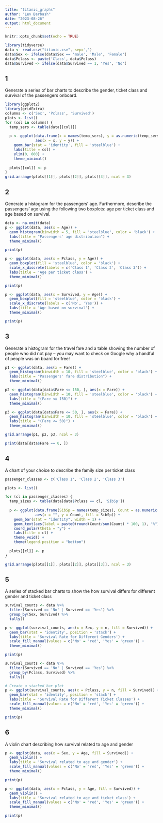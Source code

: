 ```yaml
---
title: "titanic_graphs"
author: "Lev Barbash"
date: "2023-08-26"
output: html_document
---
```


```r
knitr::opts_chunk$set(echo = TRUE)
```


```r
library(tidyverse)
data <- read.csv("titanic.csv", sep=',')
data$Sex <- ifelse(data$Sex == 'male', 'Male', 'Female')
data$Pclass <- paste('Class', data$Pclass)
data$Survived <- ifelse(data$Survived == 1, 'Yes', 'No')
```

## 1

Generate a series of bar charts to describe the gender, ticket class and survival of the passengers onboard.

```r
library(ggplot2)
library(gridExtra)
columns <- c('Sex', 'Pclass', 'Survived')
plots <- list()
for (col in columns) {
  temp_sers <- table(data[[col]])
  
  p <- ggplot(data.frame(x = names(temp_sers), y = as.numeric(temp_sers)),
              aes(x = x, y = y)) +
    geom_bar(stat = 'identity', fill = 'steelblue') +
    labs(title = col) +
    ylim(0, 600) +
    theme_minimal()
  
  plots[[col]] <- p
}
grid.arrange(plots[[1]], plots[[2]], plots[[3]], ncol = 3)
```

## 2

Generate a histogram for the passengers’ age. Furthermore, describe the passengers’ age using the following two boxplots: age per ticket class and age based on survival.

```r
data <- na.omit(data)
p <- ggplot(data, aes(x = Age)) +
  geom_histogram(binwidth = 5, fill = 'steelblue', color = 'black') +
  labs(title = "Passengers' age distribution") +
  theme_minimal()

print(p)
```

```r
p <- ggplot(data, aes(x = Pclass, y = Age)) +
  geom_boxplot(fill = 'steelblue', color = 'black') +
  scale_x_discrete(labels = c('Class 1', 'Class 2', 'Class 3')) +
  labs(title = 'Age per ticket class') +
  theme_minimal()

print(p)
```

```r
p <- ggplot(data, aes(x = Survived, y = Age)) +
  geom_boxplot(fill = 'steelblue', color = 'black') +
  scale_x_discrete(labels = c('No', 'Yes')) +
  labs(title = 'Age based on survival') +
  theme_minimal()

print(p)
```

## 3

Generate a histogram for the travel fare and a table showing the number of people who did not pay – you may want to check on Google why a handful of people was on board for free!

```r
p1 <- ggplot(data, aes(x = Fare)) +
  geom_histogram(binwidth = 10, fill = 'steelblue', color = 'black') +
  labs(title = "Passengers' fare distribution") +
  theme_minimal()

p2 <- ggplot(data[data$Fare <= 150, ], aes(x = Fare)) +
  geom_histogram(binwidth = 10, fill = 'steelblue', color = 'black') +
  labs(title = "(Fare <= 150)") +
  theme_minimal()

p3 <- ggplot(data[data$Fare <= 50, ], aes(x = Fare)) +
  geom_histogram(binwidth = 10, fill = 'steelblue', color = 'black') +
  labs(title = "(Fare <= 50)") +
  theme_minimal()

grid.arrange(p1, p2, p3, ncol = 3)
```

```r
print(data[data$Fare == 0, ])
```

## 4

A chart of your choice to describe the family size per ticket class

```r
passenger_classes <- c('Class 1', 'Class 2', 'Class 3')

plots <- list()

for (cl in passenger_classes) {
  temp_sizes <- table(data[data$Pclass == cl, 'SibSp'])
  
  p <- ggplot(data.frame(SibSp = names(temp_sizes), Count = as.numeric(temp_sizes)),
              aes(x = "", y = Count, fill = SibSp)) +
    geom_bar(stat = "identity", width = 1) +
    geom_text(aes(label = paste0(round(Count/sum(Count) * 100, 1), "%")), position = position_stack(vjust = 0.5)) +
    coord_polar(theta = "y") +
    labs(title = cl) +
    theme_void() +
    theme(legend.position = "bottom")
  
  plots[[cl]] <- p
}

grid.arrange(plots[[1]], plots[[2]], plots[[3]], ncol = 3)
```

## 5

A series of stacked bar charts to show the how survival differs for different gender and ticket class

```r
survival_counts <- data %>%
  filter(Survived == 'No' | Survived == 'Yes') %>%
  group_by(Sex, Survived) %>%
  tally()

p <- ggplot(survival_counts, aes(x = Sex, y = n, fill = Survived)) +
  geom_bar(stat = 'identity', position = 'stack') +
  labs(title = 'Survival Rate for Different Genders') +
  scale_fill_manual(values = c('No' = 'red', 'Yes' = 'green')) +
  theme_minimal()

print(p)
```

```r
survival_counts <- data %>%
  filter(Survived == 'No' | Survived == 'Yes') %>%
  group_by(Pclass, Survived) %>%
  tally()

# Create a stacked bar plot
p <- ggplot(survival_counts, aes(x = Pclass, y = n, fill = Survived)) +
  geom_bar(stat = 'identity', position = 'stack') +
  labs(title = 'Survival Rate for Different Ticket Classes') +
  scale_fill_manual(values = c('No' = 'red', 'Yes' = 'green')) +
  theme_minimal()

print(p)
```

## 6

A violin chart describing how survival related to age and gender

```r
p <- ggplot(data, aes(x = Sex, y = Age, fill = Survived)) +
  geom_violin() +
  labs(title = 'Survival related to age and gender') +
  scale_fill_manual(values = c('No' = 'red', 'Yes' = 'green')) +
  theme_minimal()

print(p)
```

```r
p <- ggplot(data, aes(x = Pclass, y = Age, fill = Survived)) +
  geom_violin() +
  labs(title = 'Survival related to age and ticket class') +
  scale_fill_manual(values = c('No' = 'red', 'Yes' = 'green')) +
  theme_minimal()

print(p)
```